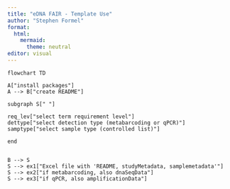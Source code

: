 ---
title: "eDNA FAIR - Template Use"
author: "Stephen Formel"
format: 
  html:
    mermaid: 
      theme: neutral
editor: visual
---


```{mermaid}

flowchart TD

A["install packages"]
A --> B["create README"]

subgraph S[" "]

req_lev["select term requirement level"]
dettype["select detection type (metabarcoding or qPCR)"]
samptype["select sample type (controlled list)"]

end


B --> S
S --> ex1["Excel file with 'README, studyMetadata, samplemetadata'"]
S --> ex2["if metabarcoding, also dnaSeqData"]
S --> ex3["if qPCR, also amplificationData"]
```